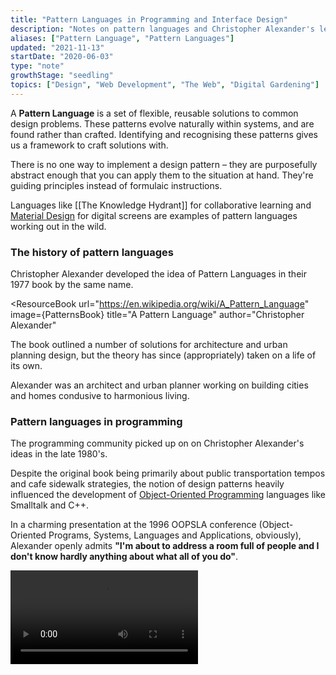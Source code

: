 ```yaml
---
title: "Pattern Languages in Programming and Interface Design"
description: "Notes on pattern languages and Christopher Alexander's legacy on software programming"
aliases: ["Pattern Language", "Pattern Languages"]
updated: "2021-11-13"
startDate: "2020-06-03"
type: "note"
growthStage: "seedling"
topics: ["Design", "Web Development", "The Web", "Digital Gardening"]
---
```



<IntroParagraph>A <b>Pattern Language</b> is a set of flexible, reusable solutions to common design problems. 
These patterns evolve naturally within systems, and are found rather than crafted. Identifying and recognising these patterns gives us a framework to craft solutions with.</IntroParagraph>

There is no one way to implement a design pattern – they are purposefully abstract enough that you can apply them to the situation at hand. They're guiding principles instead of formulaic instructions.

Languages like [[The Knowledge Hydrant]] for collaborative learning and [Material Design](https://material.io/design) for digital screens are examples of pattern languages working out in the wild.

### The history of pattern languages

Christopher Alexander developed the idea of Pattern Languages in their <YearsAgo>1977</YearsAgo> book by the same name.

<ResourceBook
  url="https://en.wikipedia.org/wiki/A_Pattern_Language"
  image={PatternsBook}
  title="A Pattern Language"
  author="Christopher Alexander"
>
  The book outlined a number of solutions for architecture and urban planning
  design, but the theory has since (appropriately) taken on a life of its own.
</ResourceBook>

Alexander was an architect and urban planner working on building cities and homes condusive to harmonious living.

### Pattern languages in programming

The programming community picked up on on Christopher Alexander's ideas in the late 1980's.

Despite the original book being primarily about public transportation tempos and cafe sidewalk strategies, the notion of design patterns heavily influenced the development of <a href="https://en.wikipedia.org/wiki/Object-oriented_programming">Object-Oriented Programming</a> languages like Smalltalk and C++.

In a charming presentation at the <YearsAgo>1996</YearsAgo> OOPSLA conference (Object-Oriented Programs, Systems, Languages and Applications, obviously), Alexander openly admits **"I'm about to address a room full of people and I don't know hardly anything about what all of you do"**.

<Video src="https://www.youtube.com/embed/98LdFA-_zfA" />

> Some computer scientist called me and said they had a group of people in Silicon Valley willing to pay $3,000 to have dinner with me... and I thought "What the hell is this?"

[Richard Gabriel](http://dreamsongs.com/SiteMap.html), an engineer at
IBM, was one of the ring leaders actively building these bridges between
software and built landscapes.

### Pattern languages in interface design and design systems

<ComingSoon />
